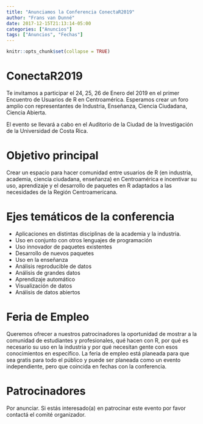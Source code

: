 ```yaml
---
title: "Anunciamos la Conferencia ConectaR2019"
author: "Frans van Dunné"
date: 2017-12-15T21:13:14-05:00
categories: ["Anuncios"]
tags: ["Anuncios", "Fechas"]
---
```


```r
knitr::opts_chunk$set(collapse = TRUE)
```

# ConectaR2019

Te invitamos a participar el 24, 25, 26 de Enero del 2019 en el primer Encuentro de Usuarios de R en Centroamérica. Esperamos crear un foro amplio con representantes de  Industria, Enseñanza, Ciencia Ciudadana, Ciencia Abierta.

El evento se llevará a cabo en el Auditorio de la Ciudad de la Investigación de la Universidad de Costa Rica.
 


# Objetivo principal

Crear un espacio para hacer comunidad entre usuarios de R (en industria, academia, ciencia ciudadana, enseñanza) en Centroamérica e incentivar su uso, aprendizaje y el desarrollo de paquetes en R adaptados a las necesidades de la Región Centroamericana.


# Ejes temáticos de la conferencia

 - Aplicaciones en distintas disciplinas de la academia y la industria. 
 - Uso en conjunto con otros lenguajes de programación
 - Uso innovador de paquetes existentes
 - Desarrollo de nuevos paquetes
 - Uso en la enseñanza
 - Análisis reproducible de datos
 - Análisis de grandes datos
 - Aprendizaje automático
 - Visualización de datos
 - Análisis de datos abiertos

# Feria de Empleo

Queremos ofrecer a nuestros patrocinadores la oportunidad de mostrar a la comunidad de estudiantes y profesionales, qué hacen con R, por qué es necesario su uso en la industria y por qué necesitan gente con esos conocimientos en específico. La feria de empleo está planeada para que sea gratis para todo el público y puede ser planeada como un evento independiente, pero que coincida en fechas con la conferencia. 

# Patrocinadores

Por anunciar. Si estás interesado(a) en patrocinar este evento por favor contactá el comité organizador.



